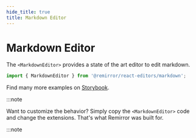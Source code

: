 ```yaml
---
hide_title: true
title: Markdown Editor
---
```



# Markdown Editor

The `<MarkdownEditor>` provides a state of the art editor to edit markdown.

```ts
import { MarkdownEditor } from '@remirror/react-editors/markdown';
```

<Example name='markdown' />

Find many more examples on [Storybook](https://remirror.vercel.app/?path=/story/editors-markdown--basic).

:::note

Want to customize the behavior? Simply copy the `<MarkdownEditor>` code and change the extensions. That's what Remirror was built for.

:::note
